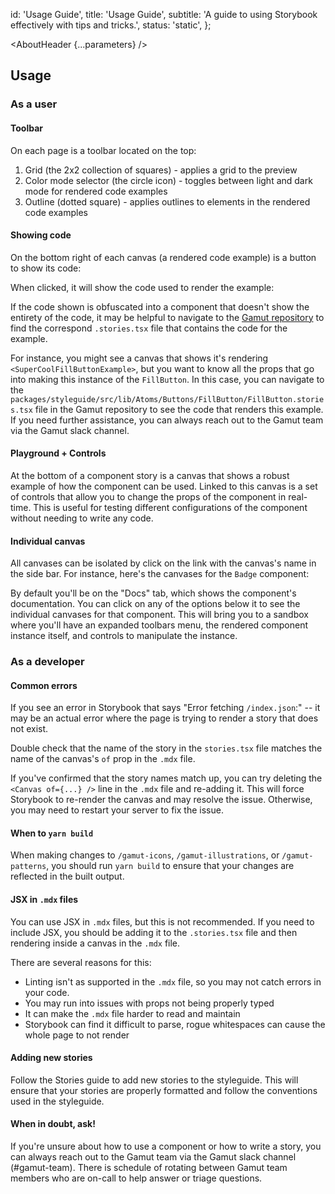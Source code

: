 

  id: 'Usage Guide',
  title: 'Usage Guide',
  subtitle: 'A guide to using Storybook effectively with tips and tricks.',
  status: 'static',
};

<Meta title="Meta/Usage Guide" />

<AboutHeader {...parameters} />

## Usage

### As a user

#### Toolbar

On each page is a toolbar located on the top:

<ImageWrapper
  src="./meta/toolbar.png"
  alt="The Storybook toolbar, detailed below."
  height="auto"
/>

1. Grid (the 2x2 collection of squares) - applies a grid to the preview
2. Color mode selector (the circle icon) - toggles between light and dark mode for rendered code examples
3. Outline (dotted square) - applies outlines to elements in the rendered code examples

#### Showing code

On the bottom right of each canvas (a rendered code example) is a button to show its code:

<ImageWrapper
  src="./meta/show_code.png"
  alt="a button on the bottom right of the canvas to show the code being rendered."
  height="auto"
/>

When clicked, it will show the code used to render the example:

<ImageWrapper
  src="./meta/shown_code.png"
  alt="the code used to render the example shown below the canvas."
  height="auto"
/>

If the code shown is obfuscated into a component that doesn't show the entirety of the code, it may be helpful to navigate to the [Gamut repository](https://github.com/Codecademy/gamut) to find the correspond `.stories.tsx` file that contains the code for the example.

For instance, you might see a canvas that shows it's rendering `<SuperCoolFillButtonExample>`, but you want to know all the props that go into making this instance of the `FillButton`. In this case, you can navigate to the `packages/styleguide/src/lib/Atoms/Buttons/FillButton/FillButton.stories.tsx` file in the Gamut repository to see the code that renders this example. If you need further assistance, you can always reach out to the Gamut team via the Gamut slack channel.

#### Playground + Controls

At the bottom of a component story is a canvas that shows a robust example of how the component can be used. Linked to this canvas is a set of controls that allow you to change the props of the component in real-time. This is useful for testing different configurations of the component without needing to write any code.

<ImageWrapper
  src="./meta/playground_controls.png"
  alt="the controls used to interact with the example shown below the canvas."
  height="auto"
/>

#### Individual canvas

All canvases can be isolated by click on the link with the canvas's name in the side bar. For instance, here's the canvases for the `Badge` component:

<ImageWrapper
  src="./meta/sidebar_canvases.png"
  alt="the sidebar showing the individual canvases for the Badge component."
  height="auto"
/>

By default you'll be on the "Docs" tab, which shows the component's documentation. You can click on any of the options below it to see the individual canvases for that component. This will bring you to a sandbox where you'll have an expanded toolbars menu, the rendered component instance itself, and controls to manipulate the instance.

<ImageWrapper
  src="./meta/individual_canvas.png"
  alt="the individual canvas for the Badge component."
  height="auto"
/>

### As a developer

#### Common errors

If you see an error in Storybook that says "Error fetching `/index.json`:" -- it may be an actual error where the page is trying to render a story that does not exist.

Double check that the name of the story in the `stories.tsx` file matches the name of the canvas's `of` prop in the `.mdx` file.

If you've confirmed that the story names match up, you can try deleting the `<Canvas of={...} />` line in the `.mdx` file and re-adding it. This will force Storybook to re-render the canvas and may resolve the issue.
Otherwise, you may need to restart your server to fix the issue.

#### When to `yarn build`

When making changes to `/gamut-icons`, `/gamut-illustrations`, or `/gamut-patterns`, you should run `yarn build` to ensure that your changes are reflected in the built output.

#### JSX in `.mdx` files

You can use JSX in `.mdx` files, but this is not recommended. If you need to include JSX, you should be adding it to the `.stories.tsx` file and then rendering inside a canvas in the `.mdx` file.

There are several reasons for this:

- Linting isn't as supported in the `.mdx` file, so you may not catch errors in your code.
- You may run into issues with props not being properly typed
- It can make the `.mdx` file harder to read and maintain
- Storybook can find it difficult to parse, rogue whitespaces can cause the whole page to not render

#### Adding new stories

Follow the <LinkTo id="Meta/Stories">Stories</LinkTo> guide to add new stories to the styleguide. This will ensure that your stories are properly formatted and follow the conventions used in the styleguide.

#### When in doubt, ask!

If you're unsure about how to use a component or how to write a story, you can always reach out to the Gamut team via the Gamut slack channel (#gamut-team). There is schedule of rotating between Gamut team members who are on-call to help answer or triage questions.
